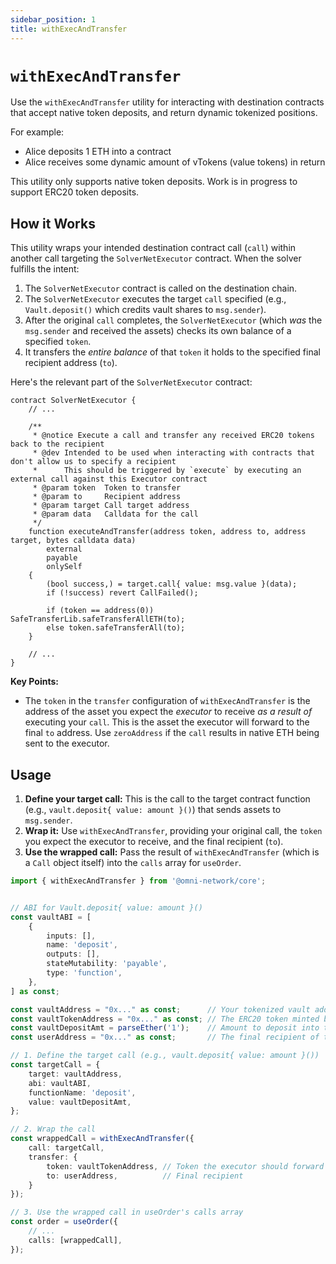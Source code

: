 ```yaml
---
sidebar_position: 1
title: withExecAndTransfer
---
```




# `withExecAndTransfer`

Use the `withExecAndTransfer` utility for interacting with destination contracts that accept native token deposits, and return dynamic tokenized positions.

For example:

- Alice deposits 1 ETH into a contract
- Alice receives some dynamic amount of vTokens (value tokens) in return


<Callout type="info">
    This utility only supports native token deposits.
    Work is in progress to support ERC20 token deposits.
</Callout>



## How it Works

This utility wraps your intended destination contract call (`call`) within another call targeting the `SolverNetExecutor` contract. When the solver fulfills the intent:

1.  The `SolverNetExecutor` contract is called on the destination chain.
2.  The `SolverNetExecutor` executes the target `call` specified (e.g., `Vault.deposit()` which credits vault shares to `msg.sender`).
3.  After the original `call` completes, the `SolverNetExecutor` (which *was* the `msg.sender` and received the assets) checks its own balance of a specified `token`.
4.  It transfers the *entire balance* of that `token` it holds to the specified final recipient address (`to`).

Here's the relevant part of the `SolverNetExecutor` contract:

```solidity
contract SolverNetExecutor {
    // ...

    /**
     * @notice Execute a call and transfer any received ERC20 tokens back to the recipient
     * @dev Intended to be used when interacting with contracts that don't allow us to specify a recipient
     *      This should be triggered by `execute` by executing an external call against this Executor contract
     * @param token  Token to transfer
     * @param to     Recipient address
     * @param target Call target address
     * @param data   Calldata for the call
     */
    function executeAndTransfer(address token, address to, address target, bytes calldata data)
        external
        payable
        onlySelf
    {
        (bool success,) = target.call{ value: msg.value }(data);
        if (!success) revert CallFailed();

        if (token == address(0)) SafeTransferLib.safeTransferAllETH(to);
        else token.safeTransferAll(to);
    }

    // ...
}
```

**Key Points:**

*   The `token` in the `transfer` configuration of `withExecAndTransfer` is the address of the asset you expect the *executor* to receive *as a result of* executing your `call`. This is the asset the executor will forward to the final `to` address. Use `zeroAddress` if the `call` results in native ETH being sent to the executor.

## Usage

1.  **Define your target call:** This is the call to the target contract function (e.g., `vault.deposit{ value: amount }()`) that sends assets to `msg.sender`.
2.  **Wrap it:** Use `withExecAndTransfer`, providing your original call, the `token` you expect the executor to receive, and the final recipient (`to`).
3.  **Use the wrapped call:** Pass the result of `withExecAndTransfer` (which is a `Call` object itself) into the `calls` array for `useOrder`.

```typescript
import { withExecAndTransfer } from '@omni-network/core';


// ABI for Vault.deposit{ value: amount }()
const vaultABI = [
    {
        inputs: [],
        name: 'deposit',
        outputs: [],
        stateMutability: 'payable',
        type: 'function',
    },
] as const;

const vaultAddress = "0x..." as const;      // Your tokenized vault address
const vaultTokenAddress = "0x..." as const; // The ERC20 token minted by the vault to msg.sender
const vaultDepositAmt = parseEther('1');    // Amount to deposit into the vault
const userAddress = "0x..." as const;       // The final recipient of the vault tokens

// 1. Define the target call (e.g., vault.deposit{ value: amount }())
const targetCall = {
    target: vaultAddress,
    abi: vaultABI,
    functionName: 'deposit',
    value: vaultDepositAmt,
};

// 2. Wrap the call
const wrappedCall = withExecAndTransfer({
    call: targetCall,
    transfer: {
        token: vaultTokenAddress, // Token the executor should forward
        to: userAddress,          // Final recipient
    }
});

// 3. Use the wrapped call in useOrder's calls array
const order = useOrder({
    // ...
    calls: [wrappedCall],
});
```
